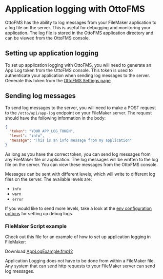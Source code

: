 # Application logging with OttoFMS

OttoFMS has the ability to log messages from your FileMaker application to a log file on the server. This is useful for debugging and monitoring your application. The log file is stored in the OttoFMS application directory and can be viewed from the OttoFMS console.

## Setting up application logging

To set up application logging with OttoFMS, you will need to generate an App Log token from the OttoFMS console. This token is used to authenticate your application when sending log messages to the server. Generate this token from the [OttoFMS Settings page](/otto-console/settings#app-log).

## Sending log messages

To send log messages to the server, you will need to make a POST request to the `/otto/api/app-log` endpoint on your FileMaker server. The request should have the following information in the body:

```json
{
  "token": "YOUR_APP_LOG_TOKEN",
  "level": "info",
  "message": "This is an info message from my application"
}
```

As long as you have the correct token, you can send log messages from any FileMaker file or application. The log messages will be written to the log file on the server. You can view these messages from the OttoFMS console.

Messages can be sent with different levels, which will write to different log files on the server. The available levels are:

- `info`
- `warn`
- `error`

If you would like to send more levels, take a look at the [env configuration options](/managing-ottofms/configuring-with-env#app-log-debug-logs) for setting up debug logs.

### FileMaker Script example

Check out this file for an example of how to set up application logging in FileMaker:

Download [AppLogExample.fmp12](/AppLogExample.fmp12)

Application Logging does not have to be done from within a FileMaker file. Any system that can send http requests to your FileMaker server can send log messages.

